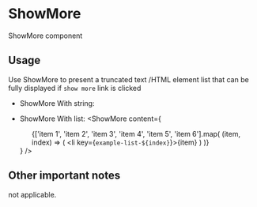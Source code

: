 
<Meta title='Design System|ShowMore' component={ShowMore} />

# ShowMore

ShowMore component

## Usage

Use ShowMore to present a truncated text /HTML element list that can be fully displayed if `show more` link is clicked

- ShowMore With string:

  <Story name='WithString'>
    <ShowMore content='ShowMore content' />
  </Story>

- ShowMore With list:
  <Story name='WithList'>
    <ShowMore
      content={
        <ul>
          {['item 1', 'item 2', 'item 3', 'item 4', 'item 5', 'item 6'].map(
            (item, index) => (
              <li key={`example-list-${index}`}>{item}</li>
            )
          )}
        </ul>
      }
    />
  </Story>

## Other important notes

not applicable.
